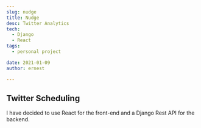 ```yaml
---
slug: nudge
title: Nudge
desc: Twitter Analytics
tech:
  - Django
  - React
tags:
  - personal project

date: 2021-01-09
author: ernest

---
```


## Twitter Scheduling

I have decided to use React for the front-end and a Django Rest API for the backend.
